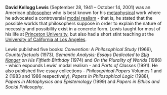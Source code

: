 '''David Kellogg Lewis''' (September 28, 1941 – October 14, 2001) was an American [[philosophy|philosopher]] who is best known for his [[metaphysics|metaphysical]] work where he advocated a controversial [[modal realism]] - that is, he stated that the possible worlds that philosophers suppose in order to explain the nature of necessity and possibility exist in a concrete form. Lewis taught for most of his life at [[Princeton University]], but also had a short stint teaching at the [[University of California at Los Angeles]].

Lewis published five books: ''Convention: A Philosophical Study'' (1969), ''Counterfactuals'' (1973), ''Semantic Analysis: Essays Dedicated to [[Stig Kanger]] on His Fiftieth Birthday'' (1974) and ''On the Plurality of Worlds'' (1986) - which expounds Lewis' modal realism - and ''Parts of Classes'' (1991). He also published five essay collections - ''Philosophical Papers'' Volumes 1 and 2 (1983 and 1986 respectively), ''Papers in Philosophical Logic'' (1988), ''Papers in Metaphysics and Epistemology'' (1999) and ''Papers in Ethics and Social Philosophy''.